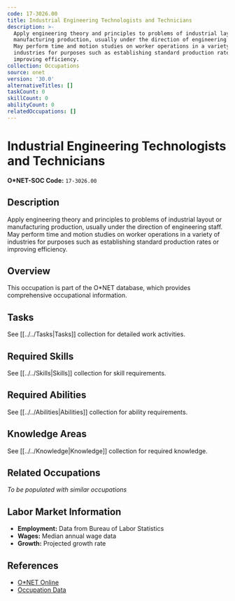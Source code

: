```yaml
---
code: 17-3026.00
title: Industrial Engineering Technologists and Technicians
description: >-
  Apply engineering theory and principles to problems of industrial layout or
  manufacturing production, usually under the direction of engineering staff.
  May perform time and motion studies on worker operations in a variety of
  industries for purposes such as establishing standard production rates or
  improving efficiency.
collection: Occupations
source: onet
version: '30.0'
alternativeTitles: []
taskCount: 0
skillCount: 0
abilityCount: 0
relatedOccupations: []
---
```

# Industrial Engineering Technologists and Technicians

**O*NET-SOC Code:** `17-3026.00`

## Description

Apply engineering theory and principles to problems of industrial layout or manufacturing production, usually under the direction of engineering staff. May perform time and motion studies on worker operations in a variety of industries for purposes such as establishing standard production rates or improving efficiency.

## Overview

This occupation is part of the O*NET database, which provides comprehensive occupational information.

## Tasks

See [[../../Tasks|Tasks]] collection for detailed work activities.

## Required Skills

See [[../../Skills|Skills]] collection for skill requirements.

## Required Abilities

See [[../../Abilities|Abilities]] collection for ability requirements.

## Knowledge Areas

See [[../../Knowledge|Knowledge]] collection for required knowledge.

## Related Occupations

*To be populated with similar occupations*

## Labor Market Information

- **Employment:** Data from Bureau of Labor Statistics
- **Wages:** Median annual wage data
- **Growth:** Projected growth rate

## References

- [O*NET Online](https://www.onetonline.org/link/summary/17-3026.00)
- [Occupation Data](https://www.onetcenter.org/)
